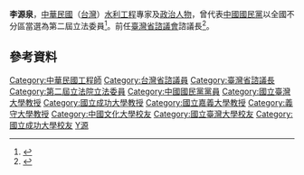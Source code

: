 {{Infobox_officeholder
| name = 李源泉
| image name =
| width = 
| now = 中華民國（台灣）政治人士 
| period = 
| Sex = 男 
| Native place = 
| date of birth = 1944年5月20日
| party = {{Kmt|19px}}
| place of birth = 
| educate = 
*[[成功大學|成功大學]]水利工程系畢業
*[[台灣大學|台灣大學]]農業工程研究所畢業
*[[文化大學|文化大學]]實業計劃研究所農學組博士班畢業
| past = 
*農業工程中心助理研究員、副研究員、組長
*[[台糖|台糖]]研究所聘用研究員
*成功大學水利系及[[嘉義農專|嘉義農專]]土木科講師、副教授
*駐[[印尼|印尼]]及[[沙烏地阿拉伯|沙烏地阿拉伯]]用水專家、排水工程師
*[[印尼公共工程及水利部|印尼公共工程及水利部]]顧問
*[[沙烏地阿拉伯共和國農水部|沙烏地阿拉伯共和國農水部]]顧問
*臺灣省嘉南[[農田水利會|農田水利會]]副管理師、站長、主任、管理師、會長
*[[台灣省農田水利會|台灣省農田水利會]]聯合會會長
*農業工程學會理事、監事
*第二屆立法委員<br><span style="color: blue;">（1993年－1996年）</span>
*[[行政院公共工程委員會|行政院公共工程委員會]]副主任委員
*[[行政院農委會|行政院農委會]]副主任委員
*中國農民工程學會理事長
*[[中國國民黨|中國國民黨]]社會工作會主任
*中國國民黨高雄市黨部主任委員
*中國國民黨中央組織發展委員會副主任委員
*[[嘉義大學|嘉義大學]]講師、副教授、教授
*臺大、成大兼任副教授、教授
*[[義守大學|義守大學]]、[[立德大學|立德大學]]、[[稻江科技暨管理學院|稻江科技暨管理學院]]教授
*第4屆臺灣省諮議會諮議員、諮議長
*第5屆臺灣省諮議會諮議長<br><span style="color: blue;">(2009年－)</span>
}}
'''李源泉'''{{BD|1944年|5月20日|catIdx=Li李}}，[[中華民國|中華民國]]（[[台灣|台灣]]）[[水利工程|水利工程]]專家及[[政治人物|政治人物]]，曾代表[[中國國民黨|中國國民黨]]以全國不分區當選為第二屆立法委員<ref>{{Cite web |url=http://www.ly.gov.tw/03_leg/0301_main/legIntro.action?lgno=00020&stage=2 |title=立法院全球資訊網 李源泉委員簡介 |access-date=2013-07-04 |archive-date=2016-08-20 |archive-url=https://web.archive.org/web/20160820034625/http://www.ly.gov.tw/03_leg/0301_main/legIntro.action?lgno=00020&stage=2 |dead-url=no }}</ref>。前任[[臺灣省諮議會|臺灣省諮議會]]諮議長<ref>{{cite web|url=http://n.yam.com/cna/politics/200901/20090119921216.html|title=李源泉就任省諮議長 致力強化諮議功能|author=李錫璋|publisher=[[中央通訊社|中央通訊社]]|date=2009年1月19日|accessdate=2009年1月19日}}</ref>。

==參考資料==
<div class="references-small">
<references />
</div>

{{start box}}
{{s-before|[[余玲雅|余玲雅]]}}
{{s-title|[[臺灣省諮議會|臺灣省諮議會]]諮議長|2009年1月19日－2016年6月30日}}
{{s-after|陳成家(代理)<br>[[鄭永金|鄭永金]]}}
{{end box}}


{{DEFAULTSORT:Li李}}
[[Category:中華民國工程師|Category:中華民國工程師]]
[[Category:台灣省諮議員|Category:台灣省諮議員]]
[[Category:臺灣省諮議長|Category:臺灣省諮議長]]
[[Category:第二屆立法院立法委員|Category:第二屆立法院立法委員]]
[[Category:中國國民黨黨員|Category:中國國民黨黨員]]
[[Category:國立臺灣大學教授|Category:國立臺灣大學教授]]
[[Category:國立成功大學教授|Category:國立成功大學教授]]
[[Category:國立嘉義大學教授|Category:國立嘉義大學教授]]
[[Category:義守大學教授|Category:義守大學教授]]
[[Category:中國文化大學校友|Category:中國文化大學校友]]
[[Category:國立臺灣大學校友|Category:國立臺灣大學校友]]
[[Category:國立成功大學校友|Category:國立成功大學校友]]
[[Category:李姓|Y源]]